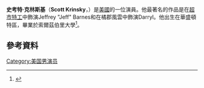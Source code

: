 {{Infobox person
| name = Scott Krinsky
| image = Scott Krinsky by Gage Skidmore 2.jpg
| imagesize = 220px
| caption = 
| birth_name = 
| birth_date = {{birth date and age|1968|11|24}}<ref name="IMDB"/>
| birth_place = [[華盛頓|華盛頓]]<ref name="IMDB"/>
| occupation  = 演員、喜劇演員
| yearsactive = 1993年－現在
}}
'''史考特·克林斯基'''（'''Scott Krinsky'''，{{bd|1968年|11月24日}}）是[[美國|美國]]的一位演員。他最著名的作品是在[[超市特工|超市特工]]中飾演Jeffrey "Jeff" Barnes和在橘郡風雲中飾演Darryl。他出生在華盛頓特區，畢業於索爾茲伯里大學<ref name="IMDB">{{cite web|url=http://www.imdb.com/name/nm0471381/bio|title=Scott Krinsky|author=IMDb|accessdate=2009-03-10|archive-date=2015-09-23|archive-url=https://web.archive.org/web/20150923170248/http://www.imdb.com/name/nm0471381/bio|dead-url=no}}</ref>。
==參考資料==
{{Reflist}}
[[Category:美国男演员|Category:美国男演员]]